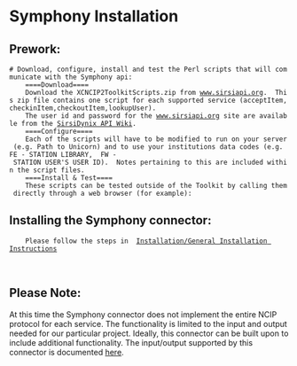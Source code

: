 = Symphony Installation =
==Prework: ==

 # Download, configure, install and test the Perl scripts that will communicate with the Symphony api:
     ====Download====
     Download the XCNCIP2ToolkitScripts.zip from [http://www.sirsiapi.org/ www.sirsiapi.org].  This zip file contains one script for each supported service (acceptItem,checkinItem,checkoutItem,lookupUser).  
     The user id and password for the [http://www.sirsiapi.org/ www.sirsiapi.org] site are available from the [http://clientcare.sirsidynix.com/index.php?goto=Knowledge&ApiWiki SirsiDynix API Wiki].
     ====Configure====
     Each of the scripts will have to be modified to run on your server (e.g. Path to Unicorn) and to use your institutions data codes (e.g. FE - STATION LIBRARY,  FW - STATION USER'S USER ID).  Notes pertaining to this are included within the script files.
     ====Install & Test====
     These scripts can be tested outside of the Toolkit by calling them directly through a web browser (for example):        {{{http://myserver.domain.edu/sirsiscripts/lookupUser.pl?id=123456789}}}

==Installing the Symphony connector: ==
     
     Please follow the steps in  [http://code.google.com/p/xcncip2toolkit/wiki/CoreInstallation Installation/General Installation Instructions]
 
    
==Please Note: ==
At this time the Symphony connector does not implement the entire NCIP protocol for each service.  The functionality is limited to the input and output needed for our particular project.  Ideally, this connector can be built upon to include additional functionality.  The input/output supported by this connector is documented [http://code.google.com/p/xcncip2toolkit/wiki/SymphonyConnector here].